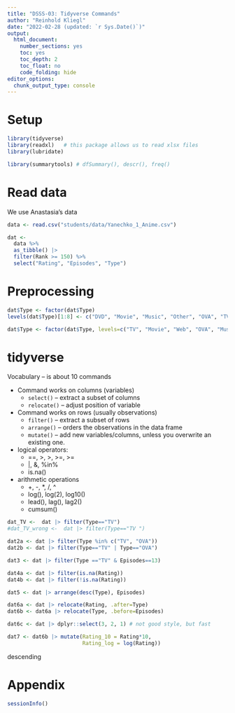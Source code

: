 ```yaml
---
title: "DSSS-03: Tidyverse Commands"
author: "Reinhold Kliegl"
date: "2022-02-28 (updated: `r Sys.Date()`)"
output:
  html_document:
    number_sections: yes
    toc: yes
    toc_depth: 2
    toc_float: no
    code_folding: hide
editor_options: 
  chunk_output_type: console
---
```


# Setup

```r
library(tidyverse)
library(readxl)   # this package allows us to read xlsx files
library(lubridate)

library(summarytools) # dfSummary(), descr(), freq()
```

# Read data 

We use Anastasia's data

```r
data <- read.csv("students/data/Yanechko_1_Anime.csv")

dat <- 
  data %>% 
  as_tibble() |>  
  filter(Rank >= 150) %>%
  select("Rating", "Episodes", "Type")
```

# Preprocessing

```r
dat$Type <- factor(dat$Type)
levels(dat$Type)[1:8] <- c("DVD", "Movie", "Music", "Other", "OVA", "TV", "TV_Sp", "Web")

dat$Type <- factor(dat$Type, levels=c("TV", "Movie", "Web", "OVA", "Music", "TV_Sp", "DVD", "Other"))
```


# tidyverse
 
Vocabulary -- is about 10 commands

+ Command works on columns (variables)
    + `select()` -- extract a subset of columns
    + `relocate()` -- adjust position of variable

+ Command works on rows (usually observations)
    + `filter()` -- extract a subset of rows 
    + `arrange()` -- orders the observations in the data frame
    + `mutate()` -- add new variables/columns, unless you overwrite an existing one.
    
+ logical operators: 
    + ==, >, >, >=, >=
    + |, &,  %in%
    + is.na()
    
+ arithmetic operations
    + +, -, *, /, ^
    + log(), log(2), log10()
    + lead(), lag(), lag2()
    + cumsum()
    
```r
dat_TV <-  dat |> filter(Type=="TV")
#dat_TV_wrong <-  dat |> filter(Type=="TV ")

dat2a <- dat |> filter(Type %in% c("TV", "OVA"))
dat2b <- dat |> filter(Type=="TV" | Type=="OVA")

dat3 <- dat |> filter(Type =="TV" & Episodes==13)

dat4a <- dat |> filter(is.na(Rating))
dat4b <- dat |> filter(!is.na(Rating))

dat5 <- dat |> arrange(desc(Type), Episodes)

dat6a <- dat |> relocate(Rating, .after=Type)
dat6b <- dat6a |> relocate(Type, .before=Episodes)

dat6c <- dat |> dplyr::select(3, 2, 1) # not good style, but fast

dat7 <- dat6b |> mutate(Rating_10 = Rating*10,
                        Rating_log = log(Rating))
```

descending

# Appendix

```r
sessionInfo()
```

